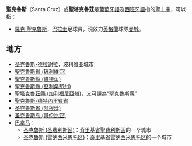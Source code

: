 '''聖克魯斯'''（Santa Cruz）或'''聖塔克魯茲'''是[[葡萄牙語|葡萄牙語]]及[[西班牙語|西班牙語]]指的[[聖十字|聖十字]]，可以指：
* [[羅克·聖克魯斯|羅克·聖克魯斯]]，[[巴拉圭|巴拉圭]]足球員，現效力[[英格蘭|英格蘭]]球隊[[曼彻斯特城足球俱乐部|曼城]]。

== 地方 ==
* [[圣克鲁斯-德拉谢拉|圣克鲁斯-德拉谢拉]]，玻利维亚城市
* [[聖克魯斯省_(玻利維亞)|聖克魯斯省 (玻利維亞)]]
* [[聖克魯斯縣_(維德角)|聖克魯斯縣 (維德角)]]
* [[聖克魯斯縣_(亞利桑那州)|聖克魯斯縣 (亞利桑那州)]]
* [[聖塔克魯茲縣_(加利福尼亞州)|聖塔克魯茲縣 (加利福尼亞州)]]，又可譯為“聖克魯斯縣”
* [[聖克魯斯-德特內里費省|聖克魯斯-德特內里費省]]
* [[圣克鲁斯省_(阿根廷)|圣克鲁斯省 (阿根廷)]]
* [[圣克鲁斯岛_(哥伦比亚)|圣克鲁斯岛 (哥伦比亚)]]
* [[巴拿马|巴拿马]]：
** [[圣克鲁斯_(圣费利斯区)|圣克鲁斯 (圣费利斯区)]]：[[奇里基省|奇里基省]][[聖費利斯區|聖費利斯區]]的一个城市
** [[圣克鲁斯_(雷纳西米恩托区)|圣克鲁斯 (雷纳西米恩托区)]]：[[奇里基省|奇里基省]][[雷纳西米恩托区|雷纳西米恩托区]]的一个城市
{{disambig|cat=四字消歧義}}